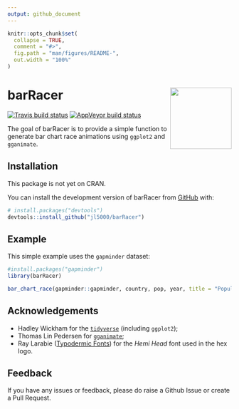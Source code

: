 ```yaml
---
output: github_document
---
```


<!-- README.md is generated from README.Rmd. Please edit that file -->

```r
knitr::opts_chunk$set(
  collapse = TRUE,
  comment = "#>",
  fig.path = "man/figures/README-",
  out.width = "100%"
)
```

# barRacer <img src='man/figures/logo.png' align="right" height="138" />

<!-- badges: start -->
[![Travis build status](https://travis-ci.org/jl5000/barRacer.svg?branch=master)](https://travis-ci.org/jl5000/barRacer)
[![AppVeyor build status](https://ci.appveyor.com/api/projects/status/github/jl5000/barRacer?branch=master&svg=true)](https://ci.appveyor.com/project/jl5000/barRacer)
<!-- badges: end -->

The goal of barRacer is to provide a simple function to generate bar chart race animations using `ggplot2` and `gganimate`.

## Installation

This package is not yet on CRAN.

You can install the development version of barRacer from [GitHub](https://github.com/) with:

```r
# install.packages("devtools")
devtools::install_github("jl5000/barRacer")
```

## Example
  
This simple example uses the `gapminder` dataset:

```r
#install.packages("gapminder")
library(barRacer)

bar_chart_race(gapminder::gapminder, country, pop, year, title = "Population over time")
```

## Acknowledgements

* Hadley Wickham for the [`tidyverse`](https://www.tidyverse.org/) (including `ggplot2`);
* Thomas Lin Pedersen for [`gganimate`](https://gganimate.com/index.html);
* Ray Larabie ([Typodermic Fonts](http://typodermicfonts.com)) for the *Hemi Head* font used in the hex logo.

## Feedback

If you have any issues or feedback, please do raise a Github Issue or create a Pull Request.
